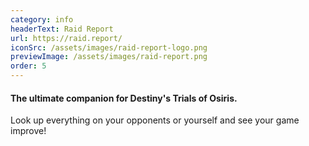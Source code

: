 ```yaml
---
category: info
headerText: Raid Report
url: https://raid.report/
iconSrc: /assets/images/raid-report-logo.png
previewImage: /assets/images/raid-report.png
order: 5
---
```


#### The ultimate companion for Destiny's Trials of Osiris.

Look up everything on your opponents or yourself and see your game improve!
